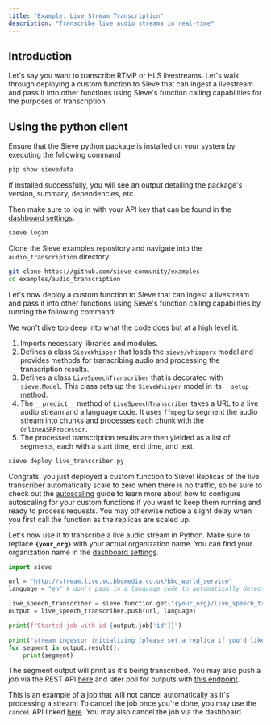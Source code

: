 ```yaml
---
title: "Example: Live Stream Transcription"
description: "Transcribe live audio streams in real-time"
---
```


## **Introduction**

Let's say you want to transcribe RTMP or HLS livestreams. Let's walk through deploying a custom function to Sieve that can ingest a livestream and pass it into other functions using Sieve's function calling capabilities for the purposes of transcription.

## **Using the python client**

Ensure that the Sieve python package is installed on your system by executing the following command

```bash
pip show sievedata
```

If installed successfully, you will see an output detailing the package's version, summary, dependencies, etc.

Then make sure to log in with your API key that can be found in the [dashboard settings](https://www.sievedata.com/dashboard/settings).

```bash
sieve login
```

Clone the Sieve examples repository and navigate into the `audio_transcription` directory.

```bash
git clone https://github.com/sieve-community/examples
cd examples/audio_transcription
```

Let's now deploy a custom function to Sieve that can ingest a livestream and pass it into other functions using Sieve's function calling capabilities by running the following command:

We won't dive too deep into what the code does but at a high level it:
1. Imports necessary libraries and modules.
3. Defines a class `SieveWhisper` that loads the `sieve/whisperx` model and provides methods for transcribing audio and processing the transcription results.
4. Defines a class `LiveSpeechTranscriber` that is decorated with `sieve.Model`. This class sets up the `SieveWhisper` model in its `__setup__` method.
5. The `__predict__` method of `LiveSpeechTranscriber` takes a URL to a live audio stream and a language code. It uses `ffmpeg` to segment the audio stream into chunks and processes each chunk with the `OnlineASRProcessor`.
6. The processed transcription results are then yielded as a list of segments, each with a start time, end time, and text.

```bash
sieve deploy live_transcriber.py
```

Congrats, you just deployed a custom function to Sieve! Replicas of the live transcriber automatically scale to zero when there is no traffic, so be sure to check out the [autoscaling](/guide/custom-apps/autoscaling) guide to learn more about how to configure autoscaling for your custom functions if you want to keep them running and ready to process requests. You may otherwise notice a slight delay when you first call the function as the replicas are scaled up.

Let's now use it to transcribe a live audio stream in Python. Make sure to replace **`{your_org}`** with your actual organization name. You can find your organization name in the [dashboard settings](https://www.sievedata.com/dashboard/settings).


```python
import sieve

url = "http://stream.live.vc.bbcmedia.co.uk/bbc_world_service"
language = "en" # don't pass in a language code to automatically detect the language

live_speech_transcriber = sieve.function.get("{your_org}/live_speech_transcriber")
output = live_speech_transcriber.push(url, language)

print(f"Started job with id {output.job['id']}")

print("stream ingestor initializing (please set a replica if you'd like for this to be instant)...")
for segment in output.result():
    print(segment)
```

The segment output will print as it's being transcribed. You may also push a job via the REST API [here](/reference-v2/api/push) and later poll for outputs with [this endpoint](/reference-v2/api/jobs/get).

This is an example of a job that will not cancel automatically as it's processing a stream! To cancel the job once you're done, you may use the `cancel` API linked [here](/reference-v2/api/jobs/cancel). You may also cancel the job via the dashboard.